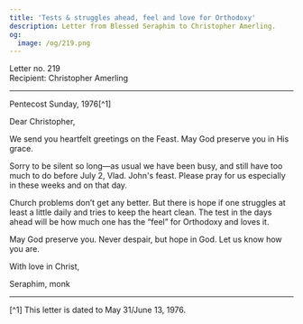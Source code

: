 ```yaml
---
title: 'Tests & struggles ahead, feel and love for Orthodoxy'
description: Letter from Blessed Seraphim to Christopher Amerling.
og:
  image: /og/219.png
---
```


<div style={{textAlign:'right', fontFamily:'monospace'}}>Letter no. 219</div>
<div style={{textAlign:'left', fontFamily:'monospace'}}>Recipient: Christopher Amerling</div>

---

Pentecost Sunday, 1976[^1]

Dear Christopher,

We send you heartfelt greetings on the Feast. May God preserve you in His grace.

Sorry to be silent so long—as usual we have been busy, and still have too much to do before July 2, Vlad. John's feast. Please pray for us especially in these weeks and on that day.

Church problems don’t get any better. But there is hope if one struggles at least a little daily and tries to keep the heart clean. The test in the days ahead will be how much one has the “feel” for Orthodoxy and loves it.

May God preserve you. Never despair, but hope in God. Let us know how you are.

With love in Christ,

Seraphim, monk

---

[^1] This letter is dated to May 31/June 13, 1976.